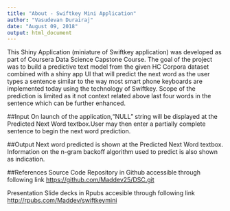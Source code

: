 ---
title: "About - Swiftkey Mini Application"
author: "Vasudevan Durairaj"
date: "August 09, 2018"
output: html_document
---
This Shiny Application (miniature of Swiftkey application) was developed as part of Coursera Data Science Capstone Course. The goal of the project was to build a predictive text model from the given HC Corpora dataset combined with a shiny app UI that will predict the next word as the user types a sentence similar to the way most smart phone keyboards are implemented today using the technology of Swiftkey. Scope of the prediction is limited as it not context related above last four words in the sentence which can be further enhanced. 

##Input 
On launch of the application,"NULL" string will be displayed at the Predicted Next Word textbox.User may then enter a partially complete sentence to begin the next word prediction.

##Output 
Next word predicted is shown at the Predicted Next Word textbox. Information on the n-gram backoff algorithm used to predict is also shown as indication.

##References
Source Code Repository in Github accessible through following link
<https://github.com/Maddev25/DSC.git>

Presentation Slide decks in Rpubs accesible through following link 
<http://rpubs.com/Maddev/swiftkeymini>
